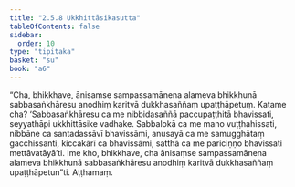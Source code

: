 ```yaml
---
title: "2.5.8 Ukkhittāsikasutta"
tableOfContents: false
sidebar:
  order: 10
type: "tipitaka"
basket: "su"
book: "a6"
---
```



<DynamicBreadcrumb />

<Division number="103" book="a6" bookNo="16" page="386">

<Paragraph number="730" book="a6">
“Cha, bhikkhave, ānisaṃse sampassamānena alameva bhikkhunā sabbasaṅkhāresu anodhiṃ karitvā dukkhasaññaṃ upaṭṭhāpetuṃ. Katame cha? ‘Sabbasaṅkhāresu ca me nibbidasaññā paccupaṭṭhitā bhavissati, seyyathāpi ukkhittāsike vadhake. Sabbalokā ca me mano vuṭṭhahissati, nibbāne ca santadassāvī bhavissāmi, anusayā ca me samugghātaṃ gacchissanti, kiccakārī ca bhavissāmi, satthā ca me pariciṇṇo bhavissati mettāvatāyā’ti. Ime kho, bhikkhave, cha ānisaṃse sampassamānena alameva bhikkhunā sabbasaṅkhāresu anodhiṃ karitvā dukkhasaññaṃ upaṭṭhāpetun”ti.

</Paragraph>
</Division>

<Paragraph number="731" type="center" book="a6">
Aṭṭhamaṃ.
</Paragraph>
